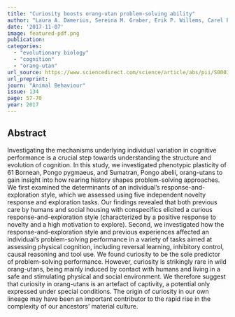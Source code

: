 ```yaml
---
title: "Curiosity boosts orang-utan problem-solving ability"
author: "Laura A. Damerius, Sereina M. Graber, Erik P. Willems, Carel P. van Schaik"
date: '2017-11-07'
image: featured-pdf.png
publication: 
categories:
  - "evolutionary biology"
  - "cognition"
  - "orang-utan" 
url_source: https://www.sciencedirect.com/science/article/abs/pii/S0003347217303299?via%3Dihub
url_preprint: 
journ: "Animal Behaviour"
issue: 134
page: 57-70
year: 2017
---
```


## Abstract

Investigating the mechanisms underlying individual variation in cognitive performance is a crucial step towards understanding the structure and evolution of cognition. In this study, we investigated phenotypic plasticity of 61 Bornean, Pongo pygmaeus, and Sumatran, Pongo abelii, orang-utans to gain insight into how rearing history shapes problem-solving approaches. We first examined the determinants of an individual's response-and-exploration style, which we assessed using five independent novelty response and exploration tasks. Our findings revealed that both previous care by humans and social housing with conspecifics elicited a curious response-and-exploration style (characterized by a positive response to novelty and a high motivation to explore). Second, we investigated how the response-and-exploration style and previous experiences affected an individual's problem-solving performance in a variety of tasks aimed at assessing physical cognition, including reversal learning, inhibitory control, causal reasoning and tool use. We found curiosity to be the sole predictor of problem-solving performance. However, curiosity is strikingly rare in wild orang-utans, being mainly induced by contact with humans and living in a safe and stimulating physical and social environment. We therefore suggest that curiosity in orang-utans is an artefact of captivity, a potential only expressed under special conditions. The origin of curiosity in our own lineage may have been an important contributor to the rapid rise in the complexity of our ancestors' material culture.
